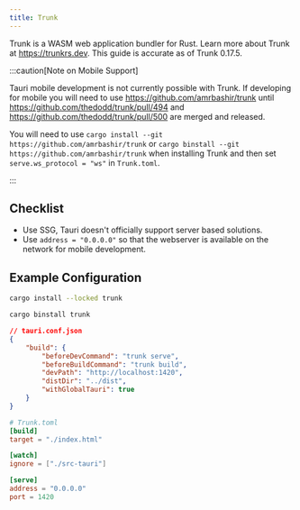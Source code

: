 ```yaml
---
title: Trunk
---
```



Trunk is a WASM web application bundler for Rust. Learn more about Trunk at https://trunkrs.dev. This guide is accurate as of Trunk 0.17.5.

:::caution[Note on Mobile Support]

Tauri mobile development is not currently possible with Trunk. If developing for mobile you will need to use https://github.com/amrbashir/trunk until https://github.com/thedodd/trunk/pull/494 and https://github.com/thedodd/trunk/pull/500 are merged and released.

You will need to use `cargo install --git https://github.com/amrbashir/trunk` or `cargo binstall --git https://github.com/amrbashir/trunk` when installing Trunk and then set `serve.ws_protocol = "ws"` in `Trunk.toml`.

:::

## Checklist

- Use SSG, Tauri doesn't officially support server based solutions.
- Use `address = "0.0.0.0"` so that the webserver is available on the network for mobile development.

## Example Configuration

<Tabs>
<TabItem label="Cargo">

```sh
cargo install --locked trunk
```

</TabItem>
<TabItem label="Binstall">

```sh
cargo binstall trunk
```

</TabItem>
</Tabs>

```json
// tauri.conf.json
{
	"build": {
		"beforeDevCommand": "trunk serve",
		"beforeBuildCommand": "trunk build",
		"devPath": "http://localhost:1420",
		"distDir": "../dist",
		"withGlobalTauri": true
	}
}
```

```toml
# Trunk.toml
[build]
target = "./index.html"

[watch]
ignore = ["./src-tauri"]

[serve]
address = "0.0.0.0"
port = 1420
```
